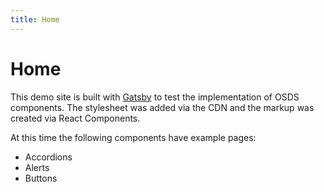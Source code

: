 ```yaml
---
title: Home
---
```



# Home

This demo site is built with <a href="https://www.gatsbyjs.com/" target="_blank" rel="noreferrer" className="osds-link">Gatsby</a> to test the implementation of OSDS components. The stylesheet was added via the CDN and the markup was created via React Components.

At this time the following components have example pages:

<ul className="osds-list-ul">
  <li className="osds-list-item">
    <Link className="osds-link" to="/accordions">
      Accordions
    </Link>
  </li>
  <li className="osds-list-item">
    <Link className="osds-link" to="/alerts">
      Alerts
    </Link>
  </li>
  <li className="osds-list-item">
    <Link className="osds-link" to="/buttons">
      Buttons
    </Link>
  </li>
</ul>
